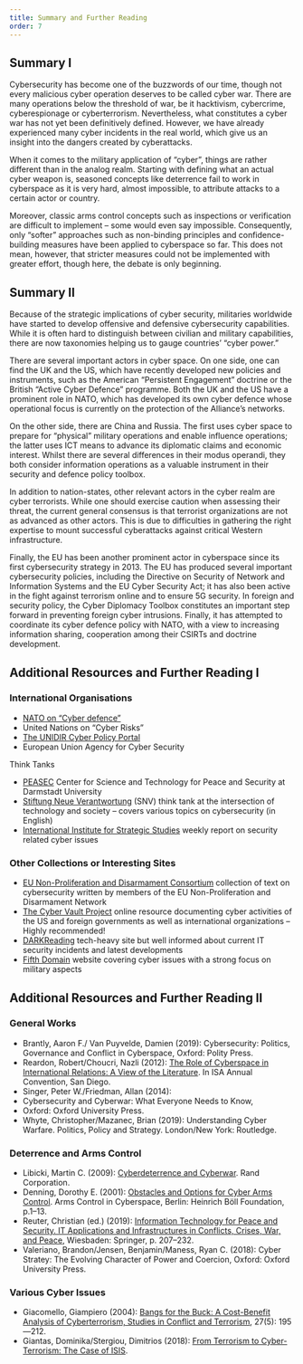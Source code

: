 ```yaml
---
title: Summary and Further Reading
order: 7
---
```


## Summary I

Cybersecurity has become one of the buzzwords of our time, though not every malicious cyber operation deserves to be called cyber war. There are many operations below the threshold of war, be it hacktivism, cybercrime, cyberespionage or cyberterrorism. Nevertheless, what constitutes a cyber war has not yet been definitively defined. However, we have already experienced many cyber incidents in the real world, which give us an insight into the dangers created by cyberattacks.

When it comes to the military application of “cyber”, things are rather different than in the analog realm. Starting with defining what an actual cyber weapon is, seasoned concepts like deterrence fail to work in cyberspace as it is very hard, almost impossible, to attribute attacks to a certain actor or country.

Moreover, classic arms control concepts such as inspections or verification are difficult to implement – some would even say impossible. Consequently, only “softer” approaches such as non-binding principles and confidence-building measures have been applied to cyberspace so far. This does not mean, however, that stricter measures could not be implemented with greater effort, though here, the debate is only beginning.

## Summary II

Because of the strategic implications of cyber security, militaries worldwide have started to develop offensive and defensive cybersecurity capabilities. While it is often hard to distinguish between civilian and military capabilities, there are now taxonomies helping us to gauge countries’ “cyber power.”

There are several important actors in cyber space. On one side, one can find the UK and the US, which have recently developed new policies and instruments, such as the American “Persistent Engagement” doctrine or the British “Active Cyber Defence” programme. Both the UK and the US have a prominent role in NATO, which has developed its own cyber defence whose operational focus is currently on the protection of the Alliance’s networks.

On the other side, there are China and Russia. The first uses cyber space to prepare for “physical” military operations and enable influence operations; the latter uses ICT means to advance its diplomatic claims and economic interest. Whilst there are several differences in their modus operandi, they both consider information operations as a valuable instrument in their security and defence policy toolbox.

In addition to nation-states, other relevant actors in the cyber realm are cyber terrorists. While one should exercise caution when assessing their threat, the current general consensus is that terrorist organizations are not as advanced as other actors. This is due to difficulties in gathering the right expertise to mount successful cyberattacks against critical Western infrastructure.

Finally, the EU has been another prominent actor in cyberspace since its first cybersecurity strategy in 2013. The EU has produced several important cybersecurity policies, including the Directive on Security of Network and Information Systems and the EU Cyber Security Act; it has also been active in the fight against terrorism online and to ensure 5G security. In foreign and security policy, the Cyber Diplomacy Toolbox constitutes an important step forward in preventing foreign cyber intrusions. Finally, it has attempted to coordinate its cyber defence policy with NATO, with a view to increasing information sharing, cooperation among their CSIRTs and doctrine development.

## Additional Resources and Further Reading I

### International Organisations

- [NATO on “Cyber defence”](https://www.nato.int/cps/en/natohq/topics_78170.htm)
- United Nations on “Cyber Risks”
- [The UNIDIR Cyber Policy Portal](https://unidir.org/digitalhub#cyberpolicyportal)
- European Union Agency for Cyber Security

Think Tanks

- [PEASEC](https://www.peacecenter.org/) Center for Science and Technology for Peace and Security at Darmstadt University
- [Stiftung Neue Verantwortung](https://www.stiftung-nv.de/en) (SNV) think tank at the intersection of technology and society – covers various topics on cybersecurity (in English)
- [International Institute for Strategic Studies](https://www.iiss.org/blogs/cyber-report) weekly report on security related cyber issues

### Other Collections or Interesting Sites

- [EU Non-Proliferation and Disarmament Consortium](https://www.nonproliferation.eu//thematics/cybersecurity/) collection of text on cybersecurity written by members of the EU Non-Proliferation and Disarmament Network
- [The Cyber Vault Project](https://nsarchive.gwu.edu/project/cyber-vault-project) online resource documenting cyber activities of the US and foreign governments as well as international organizations – Highly recommended!
- [DARKReading](https://www.darkreading.com/) tech-heavy site but well informed about current IT security incidents and latest developments
- [Fifth Domain](https://www.c4isrnet.com/cyber/) website covering cyber issues with a strong focus on military aspects

## Additional Resources and Further Reading II

### General Works

- Brantly, Aaron F./ Van Puyvelde, Damien (2019): Cybersecurity: Politics, Governance and Conflict in Cyberspace, Oxford: Polity Press.
- Reardon, Robert/Choucri, Nazli (2012): [The Role of Cyberspace in International Relations: A View of the Literature](https://nchoucri.mit.edu/sites/default/files/documents/[Reardon,%20Choucri]%202012%20The%20Role%20of%20Cyberspace%20in%20International%20Relations.pdf). In ISA Annual Convention, San Diego.
- Singer, Peter W./Friedman, Allan (2014):
- Cybersecurity and Cyberwar: What Everyone Needs to Know,
- Oxford: Oxford University Press.
- Whyte, Christopher/Mazanec, Brian (2019): Understanding Cyber Warfare. Politics, Policy and Strategy. London/New York: Routledge.

### Deterrence and Arms Control

- Libicki, Martin C. (2009): [Cyberdeterrence and Cyberwar](https://books.google.it/books?hl=it&lr=&id=MJX6jL6IeF0C&oi=fnd&pg=PP1&dq=Martin+libicki&ots=HtsjaOwZIi&sig=-wEEAnAM7XMVRxv525OIKaNsI6s#v=onepage&q=Martin%20libicki&f=false). Rand Corporation.
- Denning, Dorothy E. (2001): [Obstacles and Options for Cyber Arms Control](https://faculty.nps.edu/dedennin/publications/berlin.pdf). Arms Control in Cyberspace, Berlin: Heinrich Böll Foundation, p.1–13.
- Reuter, Christian (ed.) (2019): [Information Technology for Peace and Security. IT Applications and Infrastructures in Conflicts, Crises, War, and Peace](https://link.springer.com/book/10.1007/978-3-658-25652-4), Wiesbaden: Springer, p. 207–232.
- Valeriano, Brandon/Jensen, Benjamin/Maness, Ryan C. (2018): Cyber Stratey: The Evolving Character of Power and Coercion, Oxford: Oxford University Press.

### Various Cyber Issues

- Giacomello, Giampiero (2004): [Bangs for the Buck: A Cost-Benefit Analysis of Cyberterrorism, Studies in Conflict and Terrorism](https://www.tandfonline.com/doi/abs/10.1080/10576100490483660), 27(5): 195—212.
- Giantas, Dominika/Stergiou, Dimitrios (2018): [From Terrorism to Cyber-Terrorism: The Case of ISIS](https://papers.ssrn.com/sol3/papers.cfm?abstract_id=3135927).
